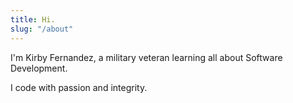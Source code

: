 ---
title: Hi.
slug: "/about"
---

I'm Kirby Fernandez, a military veteran learning all about Software Development.

I code with passion and integrity.